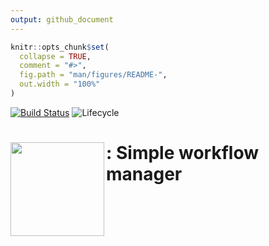 ```yaml
---
output: github_document
---
```


<!-- README.md is generated from README.Rmd. Please edit that file -->

```r
knitr::opts_chunk$set(
  collapse = TRUE,
  comment = "#>",
  fig.path = "man/figures/README-",
  out.width = "100%"
)
```

[![Build
Status](https://api.travis-ci.org/komparo/certigo.svg)](https://travis-ci.org/komparo/certigo)
![Lifecycle](https://img.shields.io/badge/lifecycle-experimental-orange.svg)

# <a href = "man/figures/logo.svg"><img src="man/figures/logo.png" align="left" width=150/></a> : Simple workflow manager
